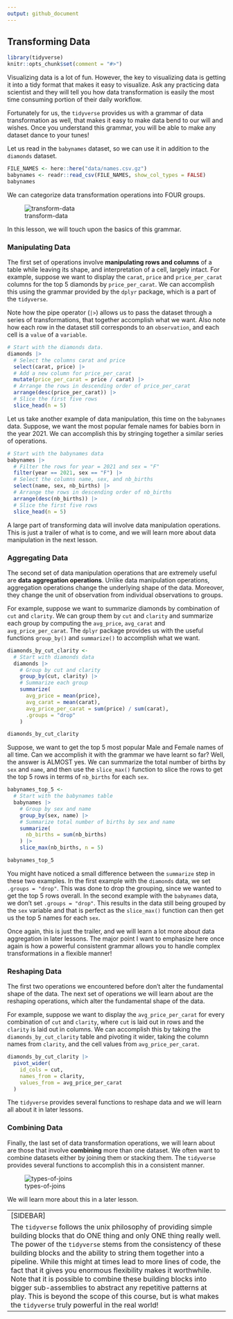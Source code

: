```yaml
---
output: github_document
---
```


## Transforming Data

```r
library(tidyverse)
knitr::opts_chunk$set(comment = "#>")
```

Visualizing data is a lot of fun. However, the key to visualizing data is getting it into a tidy format that makes it easy to visualize. Ask any practicing data scientist and they will tell you how data transformation is easily the most time consuming portion of their daily workflow.

Fortunately for us, the `tidyverse` provides us with a grammar of data transformation as well, that makes it easy to make data bend to our will and wishes. Once you understand this grammar, you will be able to make any dataset dance to your tunes!

Let us read in the `babynames` dataset, so we can use it in addition to the `diamonds` dataset.


```r
FILE_NAMES <- here::here("data/names.csv.gz")
babynames <- readr::read_csv(FILE_NAMES, show_col_types = FALSE)
babynames
```

We can categorize data transformation operations into FOUR groups.

![transform-data](https://i.imgur.com/6NUKqpe.png)

In this lesson, we will touch upon the basics of this grammar.

### Manipulating Data

The first set of operations involve __manipulating rows and columns__ of a table while leaving its shape, and interpretation of a cell, largely intact. For example, suppose we want to display the `carat`, `price` and `price_per_carat` columns for the top 5 diamonds by `price_per_carat`. We can accomplish this using the grammar provided by the `dplyr` package, which is a part of the `tidyverse`.

Note how the pipe operator (`|>`) allows us to pass the dataset through a series of transformations, that together accomplish what we want. Also note how each row in the dataset still corresponds to an `observation`, and each cell is a `value` of a `variable`.


```r
# Start with the diamonds data.
diamonds |> 
  # Select the columns carat and price
  select(carat, price) |> 
  # Add a new column for price_per_carat
  mutate(price_per_carat = price / carat) |> 
  # Arrange the rows in descending order of price_per_carat
  arrange(desc(price_per_carat)) |> 
  # Slice the first five rows
  slice_head(n = 5)
```

Let us take another example of data manipulation, this time on the `babynames` data. Suppose, we want the most popular female names for babies born in the year 2021. We can accomplish this by stringing together a similar series of operations.

```r
# Start with the babynames data
babynames |> 
  # Filter the rows for year = 2021 and sex = "F"
  filter(year == 2021, sex == "F") |> 
  # Select the columns name, sex, and nb_births
  select(name, sex, nb_births) |> 
  # Arrange the rows in descending order of nb_births
  arrange(desc(nb_births)) |> 
  # Slice the first five rows
  slice_head(n = 5)
```

A large part of transforming data will involve data manipulation operations. This is just a trailer of what is to come, and we will learn more about data manipulation in the next lesson.

### Aggregating Data

The second set of data manipulation operations that are extremely useful are __data aggregation operations__. Unlike data manipulation operations, aggregation operations change the underlying shape of the data. Moreover, they change the unit of observation from individual observations to groups.

For example, suppose we want to summarize diamonds by combination of `cut` and `clarity`. We can group them by `cut` and `clarity` and summarize each group by computing the `avg_price`, `avg_carat` and `avg_price_per_carat`. The `dplyr` package provides us with the useful functions `group_by()` and `summarize()` to accomplish what we want.  

```r
diamonds_by_cut_clarity <- 
  # Start with diamonds data
  diamonds |> 
    # Group by cut and clarity
    group_by(cut, clarity) |> 
    # Summarize each group
    summarize(
      avg_price = mean(price),
      avg_carat = mean(carat),
      avg_price_per_carat = sum(price) / sum(carat),
      .groups = "drop"
    )

diamonds_by_cut_clarity
```

Suppose, we want to get the top 5 most popular Male and Female names of all time. Can we accomplish it with the grammar we have learnt so far? Well, the answer is ALMOST yes. We can summarize the total number of births by `sex` and `name`, and then use the `slice_max()` function to slice the rows to get the top 5 rows in terms of `nb_births` for each `sex`.

```r
babynames_top_5 <- 
  # Start with the babynames table
  babynames |> 
    # Group by sex and name
    group_by(sex, name) |> 
    # Summarize total number of births by sex and name
    summarize(
      nb_births = sum(nb_births)
    ) |> 
    slice_max(nb_births, n = 5)

babynames_top_5
```

You might have noticed a small difference between the `summarize` step in these two examples. In the first example with the `diamonds` data, we set `.groups = "drop"`. This was done to drop the grouping, since we wanted to get the top 5 rows overall. In the second example with the `babynames` data, we don't set `.groups = "drop"`. This results in the data still being grouped by the `sex` variable and that is perfect as the `slice_max()` function can then get us the top 5 names for each `sex`.

Once again, this is just the trailer, and we will learn a lot more about data aggregation in later lessons. The major point I want to emphasize here once again is how a powerful consistent grammar allows you to handle complex transformations in a flexible manner!


### Reshaping Data

The first two operations we encountered before don't alter the fundamental shape of the data. The next set of operations we will learn about are the reshaping operations, which alter the fundamental shape of the data.

For example, suppose we want to display the `avg_price_per_carat` for every combination of `cut` and `clarity`, where `cut` is laid out in rows and the `clarity` is laid out in columns. We can accomplish this by taking the `diamonds_by_cut_clarity` table and pivoting it wider, taking the column names from `clarity`, and the cell values from `avg_price_per_carat`.

```r
diamonds_by_cut_clarity |> 
  pivot_wider(
    id_cols = cut,
    names_from = clarity,
    values_from = avg_price_per_carat
  )
```

The `tidyverse` provides several functions to reshape data and we will learn all about it in later lessons.

### Combining Data

Finally, the last set of data transformation operations, we will learn about are those that involve __combining__ more than one dataset. We often want to combine datasets either by joining them or stacking them. The `tidyverse` provides several functions to accomplish this in a consistent manner.

![types-of-joins](https://dataschool.com/assets/images/how-to-teach-people-sql/sqlJoins/sqlJoins_7.png)

We will learn more about this in a later lesson.

----
[SIDEBAR]
The `tidyverse` follows the unix philosophy of providing simple building blocks that do ONE thing and only ONE thing really well. The power of the `tidyverse` stems from the consistency of these building blocks and the ability to string them together into a pipeline. While this might at times lead to more lines of code, the fact that it gives you enormous flexibility makes it worthwhile. Note that it is possible to combine these building blocks into bigger sub-assemblies to abstract any repetitive patterns at play. This is beyond the scope of this course, but is what makes the `tidyverse` truly powerful in the real world!
----

